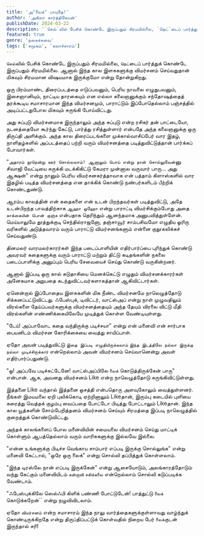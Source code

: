 ```yaml
---
title: 'அ"லைக்" பாயுதே!'
author: 'அகிலா கார்த்திகேயன்'
publishDate: 2024-03-22
description: '`செல்`லில் பேசிக் கொண்டே இருப்பதும் சிரமமில்லை, `நெட்`டைப் பார்த்துக் கொண்டே இருப்பதும் சிரமமில்லை...'
featured: true
genre: 'நகைச்சுவை'
tags: ['சமூகம்', 'கலாச்சாரம்']
---
```


`செல்`லில் பேசிக் கொண்டே இருப்பதும் சிரமமில்லை, `நெட்`டைப் பார்த்துக் கொண்டே இருப்பதும் சிரமமில்லை. ஆனால் இந்த கால இளசுகளுக்கு விமர்சனம் செய்வதுதான் மிகவும் சிரமமான விஷயமாக இருக்குமோ என்று தோன்றுகிறது.

ஒரு பிரம்மாண்ட திரைப்படத்தை எடுப்பவனும், பெரிய நாவலை எழுதுபவனும், இசைஞானியும், நாட்டிய தாரகையும் என எல்லா கலைஞனுக்கும் சந்தோஷத்தைத் தரக்கூடிய சமாசாரமான இந்த விமர்சனமும், பாராட்டும் இப்போதெல்லாம் பஞ்சத்தில் அடிப்பட்டதுபோல மிகவும் சுருங்கி போய்விட்டது.

அது சுப்புடு விமர்சனமாக இருந்தாலும் அந்த சுப்புடு என்ற ரசிகர் தன் பாட்டையோ, நடனத்தையோ கூர்ந்து கேட்டு, பார்த்து ரசித்துள்ளார் என்பதே அந்த கலைஞனுக்கு ஒரு திருப்தி அளிக்கும். அந்த கால திரைப்படங்களை முக்கால்வாசிப்பேர் வார இதழ், நாளிதழ்களில் அப்படத்தைப் பற்றி வரும் விமர்சனத்தை படித்துவிட்டுத்தான் பார்க்கப் போவார்கள்.

"`அதாரம் நூறென்று ஊர் சொல்லலாம்! ஆனாலும் பொய் என்று நான் சொல்லுவேன்`னு சிவாஜி வேட்டியை சுருக்கி மடக்கிகிட்டு கேமரா முன்னால வருவார் பாரு... அது ஆக்ஷன்" என்று நானும் பெரிய விமர்சனகர்த்தாவாக என் பத்தாம் கிளாஸ்களில் வார இதழில் படித்த விமர்சனத்தை என தாக்கிக் கொண்டு நண்பர்களிடம் பீற்றிக் கொண்டதுண்டு.

ஆரம்ப காலத்தின் என் கதைகளை என் உடன் பிறந்தவர்கள் படித்துவிட்டு, அதே உடன்பிறந்த பாவத்திற்காக `ஆஹா ஓஹோ` என்று பாராட்டி விமர்சிக்கும்போது அதை `காக்கையின் பொன் குஞ்சு` என்பதாக தெரிந்தும் ஆனந்தமாக அனுபவித்துள்ளேன். மெய்யாலுமே தூத்துக்குடி செந்தில்ராஜனோ, தஞ்சாவூர் சாம்பசிவமோ எழுதிய ஓரிரு வரிகளில் அடுத்தவாரம் வரும் பாராட்டு விமர்சனங்களும் என்னை குதூகலிக்கச் செய்வதுண்டு.

தினமலர் வாரமலர்காரர்கள் இந்த படைப்பாளியின் எதிர்பார்ப்பை புரிந்துக் கொண்டு அவரவர் கதைகளுக்கு வரும் பாராட்டு மற்றும் திட்டு கடிதங்களின் நகலை படைப்பாளிக்கு அனுப்பும் பெரிய சேவையைச் செய்து கொண்டு வருகின்றனர்.

ஆனால் இப்படி ஒரு கால் கடுதாசியை மெனக்கெட்டு எழுதும் விமர்சனக்காரர்கள் அனேகமாக அறுபதை கடந்துவிட்டவர்களாகத்தான் ஆகிவிட்டார்கள்.

ஏனென்றால் இப்போதைய இளசுகளின் மிக நீண்ட விமர்சனமே நாலெழுத்தோடு சிக்கனப்பட்டுவிட்டது. ஃபேஸ்புக், டிவிட்டர், வாட்ஸ்அப் என்று நாள் முழுவதிலும் விரல்களை தேய்ப்பவர்களுக்கு விமர்சனத்தையும் அந்த தேயும் விரலை விட்டு மீதி விரல்களின் எண்ணிக்கையிலேயே முடித்துக் கொள்ள வேண்டியுள்ளது.

"டேய்! அப்பாவோட கதை வந்திருக்கு படிச்சயா" என்று என் மனைவி என் சார்பாக பையனிடம் விமர்சன கோரிக்கையை வைத்து சாயிப்பாள்.

ஏதோ அவன் படித்துவிட்டு `இதை இப்படி எழுதியிருக்கலாம்` `இந்த இடத்திலே நல்லா இருக்கு` `நல்லா முடிச்சிருக்கார்` என்றெல்லாம் அவன் விமர்சனம் செய்வானென்று அவள் எதிர்பார்ப்பதுண்டு.

"ஓ! அப்பவே படிச்சுட்டேனே! வாட்ஸ்அப்பிலே `லைக்` கொடுத்திருக்கேன் பாரு" என்பான். ஆக, அவனது விமர்சனம் Like என்ற நாலெழுத்தோடு சுருங்கிவிட்டுள்ளது.

இத்தனை Like வந்தால் இத்தனை ஒசத்தி என்பதொரு அளவுகோலும் வைத்துள்ளனர். நீங்கள் இமயமலை ஏறி புலிக்கொடி ஏற்றினாலும் Likeதான், இரும்பு கடையில் புளியை கரைத்து வெத்தக் குழம்பு வைப்பதை போட்டோ பிடித்து போட்டாலும் Likeதான். இந்த கால யூத்களின் சோம்பேறித்தனம் விமர்சனம் செய்யும் சிரமத்தை இப்படி நாலெழுத்தில் குறைத்துக் கொண்டுவிட்டது.

அந்தக் காலங்களைப் போல மனைவியின் சமையலை விமர்சனம் செய்து மாட்டிக் கொள்ளும் ஆபத்தெல்லாம் வரும் வாரிசுகளுக்கு இல்லவே இல்லை.

"என்ன உங்களுக்கு பிடிச்ச வெங்காய சாம்பார் எப்படி இருக்கு சொல்லுங்க" என்று மனைவி கேட்டால், "ஒரே ஒரு லைக்" என்று சொல்லி தப்பித்துக் கொள்ளலாம்.

"இந்த டிரஸ்லே நான் எப்படி இருக்கேன்" என்று ஆசையோடும், அலங்காரத்தோடும் வந்து கேட்கும் மனைவியிடம் `கன்றாவி` `சகிக்கலை` என்றெல்லாம் சொல்லி கடுப்படிக்க வேண்டாம்.

"ஃபேஸ்புக்கிலே ஸெல்ஃபி கிளிக் பண்ணி போட்டுடேன்! பாத்துட்டு `லைக்` கொடுக்கறேன்`` என்று நழுவிவிடலாம்.

ஏதோ `விமர்சனம்` என்ற சமாசாரம் இந்த நாலு வார்த்தைகளுக்குள்ளாவது வாழ்ந்துக் கொண்டிருக்கிறதே என்று திருப்திப்பட்டுக் கொள்வதில் நிறைய பேர் `லைக்`குடன் இருந்தால் சரி!
